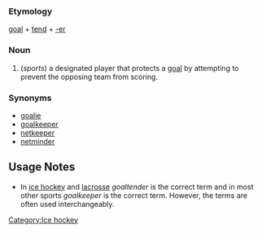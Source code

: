 ===Etymology===
[[goal]] + [[tend]] + [[-er]]

===Noun===
# (''sports'') a designated player that protects a [[goal]] by attempting to prevent the opposing team from scoring.

===Synonyms===
*[[goalie]]
*[[goalkeeper]]
*[[netkeeper]]
*[[netminder]]

==Usage Notes==
*In [[ice hockey]] and [[lacrosse]] ''goaltender'' is the correct term and in most other sports ''goalkeeper'' is the correct term. However, the terms are often used interchangeably.

[[Category:Ice hockey]]